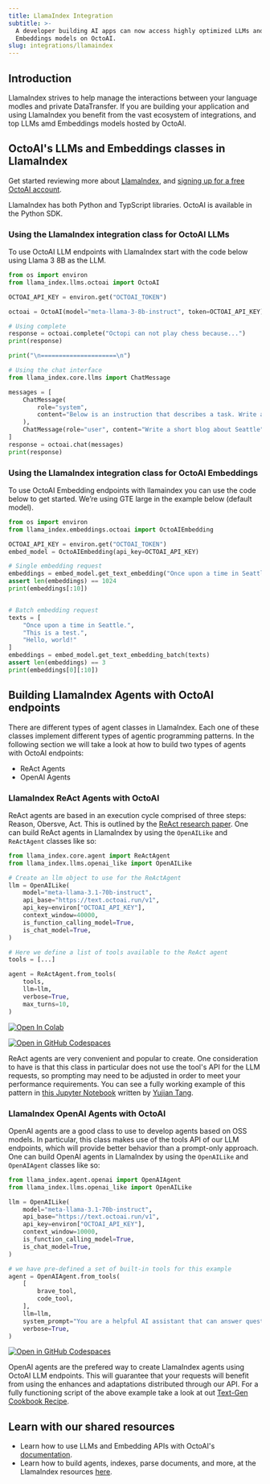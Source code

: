 ```yaml
---
title: LlamaIndex Integration
subtitle: >-
  A developer building AI apps can now access highly optimized LLMs and
  Embeddings models on OctoAI.
slug: integrations/llamaindex
---
```


## Introduction
LlamaIndex strives to help manage the interactions between your language modles and private DataTransfer. 
If you are building your application and using LlamaIndex you benefit from the vast ecosystem of integrations, and top LLMs amd Embeddings models hosted by OctoAI.


## OctoAI's LLMs and Embeddings classes in LlamaIndex
Get started reviewing more about [LlamaIndex](https://docs.llamaindex.ai/en/stable/), and [signing up for a free OctoAI account](https://identity.octo.ai/oauth/account/sign-up?redirectUrl=https%3A%2F%2Foctoai.cloud%2Foauth%2Fcallback). 

LlamaIndex has both Python and TypScript libraries. OctoAI is available in the Python SDK. 

### Using the LlamaIndex integration class for OctoAI LLMs
To use OctoAI LLM endpoints with LlamaIndex start with the code below using Llama 3 8B as the LLM.  

```python 
from os import environ
from llama_index.llms.octoai import OctoAI

OCTOAI_API_KEY = environ.get("OCTOAI_TOKEN")

octoai = OctoAI(model="meta-llama-3-8b-instruct", token=OCTOAI_API_KEY)

# Using complete
response = octoai.complete("Octopi can not play chess because...")
print(response)

print("\n=====================\n")

# Using the chat interface
from llama_index.core.llms import ChatMessage

messages = [
    ChatMessage(
        role="system",
        content="Below is an instruction that describes a task. Write a response that appropriately completes the request.",
    ),
    ChatMessage(role="user", content="Write a short blog about Seattle"),
]
response = octoai.chat(messages)
print(response)
```

### Using the LlamaIndex integration class for OctoAI Embeddings
To use OctoAI Embedding endpoints with llamaindex 
you can use the code below to get started. We’re using GTE large in the example below (default model).

```python 
from os import environ
from llama_index.embeddings.octoai import OctoAIEmbedding

OCTOAI_API_KEY = environ.get("OCTOAI_TOKEN")
embed_model = OctoAIEmbedding(api_key=OCTOAI_API_KEY)

# Single embedding request
embeddings = embed_model.get_text_embedding("Once upon a time in Seattle.")
assert len(embeddings) == 1024
print(embeddings[:10])


# Batch embedding request
texts = [
    "Once upon a time in Seattle.", 
    "This is a test.", 
    "Hello, world!"
]
embeddings = embed_model.get_text_embedding_batch(texts)
assert len(embeddings) == 3
print(embeddings[0][:10])
```

## Building LlamaIndex Agents with OctoAI endpoints
There are different types of agent classes in LlamaIndex. Each one of these classes implement different types of agentic programming patterns. In the following section we will take a look at how to build two types of agents with OctoAI endpoints:
- ReAct Agents
- OpenAI Agents

### LlamaIndex ReAct Agents with OctoAI
ReAct agents are based in an execution cycle comprised of three steps: Reason, Obersve, Act. This is outlined by the [ReAct research paper](https://react-lm.github.io/). One can build ReAct agents in LlamaIndex by using the `OpenAILike` and `ReActAgent` classes like so:
```python
from llama_index.core.agent import ReActAgent
from llama_index.llms.openai_like import OpenAILike

# Create an llm object to use for the ReActAgent
llm = OpenAILike(
    model="meta-llama-3.1-70b-instruct",
    api_base="https://text.octoai.run/v1",
    api_key=environ["OCTOAI_API_KEY"],
    context_window=40000,
    is_function_calling_model=True,
    is_chat_model=True,
)

# Here we define a list of tools available to the ReAct agent
tools = [...]

agent = ReActAgent.from_tools(
    tools,
    llm=llm,
    verbose=True,
    max_turns=10,
)
```
<a target="_blank" href="https://colab.research.google.com/github/ytang07/ai_agents_cookbooks/blob/main/llamaindex/llama31_8b_rag_agent.ipynb">
  <img src="https://colab.research.google.com/assets/colab-badge.svg" alt="Open In Colab"/>
</a>

[![Open in GitHub Codespaces](https://github.com/codespaces/badge.svg)](https://github.com/ytang07/ai_agents_cookbooks/)

ReAct agents are very convenient and popular to create. One consideration to have is that this class in particular does not use the tool's API for the LLM requests, so prompting may need to be adjusted in order to meet your performance requirements. You can see a fully working example of this pattern in [this Jupyter Notebook](https://github.com/ytang07/ai_agents_cookbooks/blob/main/llamaindex/llama31_8b_rag_agent.ipynb) written by [Yujian Tang](https://github.com/ytang07).

### LlamaIndex OpenAI Agents with OctoAI
OpenAI agents are a good class to use to develop agents based on OSS models. In particular, this class makes use of the tools API of our LLM endpoints, which will provide better behavior than a prompt-only approach. One can build OpenAI agents in LlamaIndex by using the `OpenAILike` and `OpenAIAgent` classes like so:
```python
from llama_index.agent.openai import OpenAIAgent
from llama_index.llms.openai_like import OpenAILike

llm = OpenAILike(
    model="meta-llama-3.1-70b-instruct",
    api_base="https://text.octoai.run/v1",
    api_key=environ["OCTOAI_API_KEY"],
    context_window=10000,
    is_function_calling_model=True,
    is_chat_model=True,
)

# we have pre-defined a set of built-in tools for this example
agent = OpenAIAgent.from_tools(
    [
        brave_tool,
        code_tool,
    ],
    llm=llm,
    system_prompt="You are a helpful AI assistant that can answer questions and run code.Answer questions based on the information returned by the tools, even when they are wrong. You will provide to the user the answers given by the tools.",
    verbose=True,
)
```
[![Open in GitHub Codespaces](https://github.com/codespaces/badge.svg)](https://github.com/octoml/octoai-textgen-cookbook)

OpenAI agents are the prefered way to create LlamaIndex agents using OctoAI LLM endpoints. This will guarantee that your requests will benefit from using the enhances and adaptations distributed through our API. For a fully functioning script of the above example take a look at out [Text-Gen Cookbook Recipe](https://github.com/octoml/octoai-textgen-cookbook/tree/main/llama_index).


## Learn with our shared resources
- Learn how to use LLMs and Embedding APIs with OctoAI's [documentation](https://octo.ai/docs/text-gen-solution/getting-started).
- Learn how to build agents, indexes, parse documents, and more, at the LlamaIndex resources [here](https://docs.llamaindex.ai/en/stable/).
